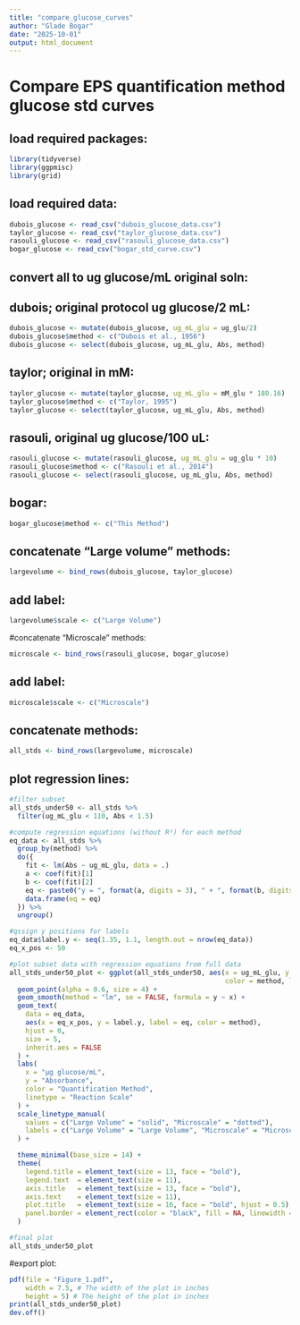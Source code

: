 ```yaml
---
title: "compare_glucose_curves"
author: "Glade Bogar"
date: "2025-10-01"
output: html_document
---
```


# Compare EPS quantification method glucose std curves

## load required packages:
```r
library(tidyverse)
library(ggpmisc)
library(grid) 
```

## load required data:
```r
dubois_glucose <- read_csv("dubois_glucose_data.csv")
taylor_glucose <- read_csv("taylor_glucose_data.csv")
rasouli_glucose <- read_csv("rasouli_glucose_data.csv")
bogar_glucose <- read_csv("bogar_std_curve.csv")
```

## convert all to ug glucose/mL original soln:

## dubois; original protocol ug glucose/2 mL:
```r
dubois_glucose <- mutate(dubois_glucose, ug_mL_glu = ug_glu/2)
dubois_glucose$method <- c("Dubois et al., 1956")
dubois_glucose <- select(dubois_glucose, ug_mL_glu, Abs, method)
```

## taylor; original in mM:
```r
taylor_glucose <- mutate(taylor_glucose, ug_mL_glu = mM_glu * 180.16)
taylor_glucose$method <- c("Taylor, 1995")
taylor_glucose <- select(taylor_glucose, ug_mL_glu, Abs, method)
```

## rasouli, original ug glucose/100 uL:
```r
rasouli_glucose <- mutate(rasouli_glucose, ug_mL_glu = ug_glu * 10)
rasouli_glucose$method <- c("Rasouli et al., 2014")
rasouli_glucose <- select(rasouli_glucose, ug_mL_glu, Abs, method)
```

## bogar:
```r
bogar_glucose$method <- c("This Method")
```

## concatenate "Large volume" methods:
```r
largevolume <- bind_rows(dubois_glucose, taylor_glucose)
```

## add label:
```r
largevolume$scale <- c("Large Volume")
```

#concatenate "Microscale" methods:
```r
microscale <- bind_rows(rasouli_glucose, bogar_glucose)
```

## add label:
```r
microscale$scale <- c("Microscale")
```

## concatenate methods:
```r
all_stds <- bind_rows(largevolume, microscale)
```

## plot regression lines:
```r
#filter subset
all_stds_under50 <- all_stds %>%
  filter(ug_mL_glu < 110, Abs < 1.5)

#compute regression equations (without R²) for each method
eq_data <- all_stds %>%
  group_by(method) %>%
  do({
    fit <- lm(Abs ~ ug_mL_glu, data = .)
    a <- coef(fit)[1]
    b <- coef(fit)[2]
    eq <- paste0("y = ", format(a, digits = 3), " + ", format(b, digits = 3), "x")
    data.frame(eq = eq)
  }) %>%
  ungroup()

#qssign y positions for labels
eq_data$label.y <- seq(1.35, 1.1, length.out = nrow(eq_data))
eq_x_pos <- 50  

#plot subset data with regression equations from full data
all_stds_under50_plot <- ggplot(all_stds_under50, aes(x = ug_mL_glu, y = Abs, 
                                                      color = method, linetype = scale)) +
  geom_point(alpha = 0.6, size = 4) +
  geom_smooth(method = "lm", se = FALSE, formula = y ~ x) +
  geom_text(
    data = eq_data,
    aes(x = eq_x_pos, y = label.y, label = eq, color = method),
    hjust = 0,
    size = 5,
    inherit.aes = FALSE
  ) +
  labs(
    x = "µg glucose/mL",
    y = "Absorbance",
    color = "Quantification Method",
    linetype = "Reaction Scale"
  ) +
  scale_linetype_manual(
    values = c("Large Volume" = "solid", "Microscale" = "dotted"),
    labels = c("Large Volume" = "Large Volume", "Microscale" = "Microscale")
  ) +

  theme_minimal(base_size = 14) +
  theme(
    legend.title = element_text(size = 13, face = "bold"),
    legend.text  = element_text(size = 11),
    axis.title   = element_text(size = 13, face = "bold"),
    axis.text    = element_text(size = 11),
    plot.title   = element_text(size = 16, face = "bold", hjust = 0.5),
    panel.border = element_rect(color = "black", fill = NA, linewidth = 1)
  )

#final plot
all_stds_under50_plot
```

#export plot:
```r
pdf(file = "Figure_1.pdf",
    width = 7.5, # The width of the plot in inches
    height = 5) # The height of the plot in inches
print(all_stds_under50_plot)
dev.off()
```





